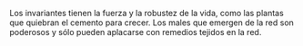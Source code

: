 Los invariantes tienen la fuerza y la robustez de la vida, como las plantas que quiebran el cemento para crecer. Los males que emergen de la red son poderosos y sólo pueden aplacarse con remedios tejidos en la red.
